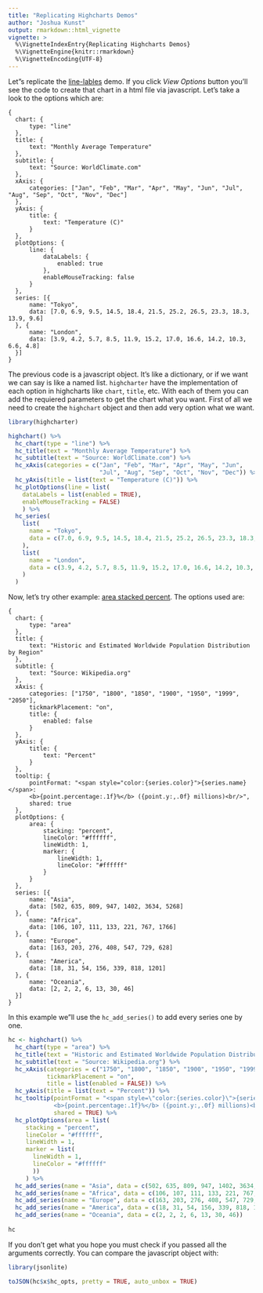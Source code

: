 ```yaml
---
title: "Replicating Highcharts Demos"
author: "Joshua Kunst"
output: rmarkdown::html_vignette
vignette: >
  %\VignetteIndexEntry{Replicating Highcharts Demos}
  %\VignetteEngine{knitr::rmarkdown}
  %\VignetteEncoding{UTF-8}
---
```


Let"s replicate the [line-lables](http://www.highcharts.com/demo/line-labels) demo. If you click
*View Options* button you'll see the code to create that chart in a html file via javascript. Let's
take a look to the options which are:

```
{
  chart: {
      type: "line"
  },
  title: {
      text: "Monthly Average Temperature"
  },
  subtitle: {
      text: "Source: WorldClimate.com"
  },
  xAxis: {
      categories: ["Jan", "Feb", "Mar", "Apr", "May", "Jun", "Jul", "Aug", "Sep", "Oct", "Nov", "Dec"]
  },
  yAxis: {
      title: {
          text: "Temperature (C)"
      }
  },
  plotOptions: {
      line: {
          dataLabels: {
              enabled: true
          },
          enableMouseTracking: false
      }
  },
  series: [{
      name: "Tokyo",
      data: [7.0, 6.9, 9.5, 14.5, 18.4, 21.5, 25.2, 26.5, 23.3, 18.3, 13.9, 9.6]
  }, {
      name: "London",
      data: [3.9, 4.2, 5.7, 8.5, 11.9, 15.2, 17.0, 16.6, 14.2, 10.3, 6.6, 4.8]
  }]
}
```

The previous code is a javascript object. It's like a dictionary, or if we want we can say is like a named
list. `highcharter` have the implementation of each option in highcharts like `chart`, `title`, etc. With 
each of them you can add the requiered parameters to get the chart what you want. First of all we need
to create the `highchart` object and then add very option what we want.

```r
library(highcharter)

highchart() %>% 
  hc_chart(type = "line") %>% 
  hc_title(text = "Monthly Average Temperature") %>% 
  hc_subtitle(text = "Source: WorldClimate.com") %>% 
  hc_xAxis(categories = c("Jan", "Feb", "Mar", "Apr", "May", "Jun",
                          "Jul", "Aug", "Sep", "Oct", "Nov", "Dec")) %>% 
  hc_yAxis(title = list(text = "Temperature (C)")) %>% 
  hc_plotOptions(line = list(
    dataLabels = list(enabled = TRUE),
    enableMouseTracking = FALSE)
    ) %>% 
  hc_series(
    list(
      name = "Tokyo",
      data = c(7.0, 6.9, 9.5, 14.5, 18.4, 21.5, 25.2, 26.5, 23.3, 18.3, 13.9, 9.6)
    ),
    list(
      name = "London",
      data = c(3.9, 4.2, 5.7, 8.5, 11.9, 15.2, 17.0, 16.6, 14.2, 10.3, 6.6, 4.8)
    )
  )
```

Now, let's try other example: [area stacked percent](http://www.highcharts.com/demo/area-stacked-percent). The
options used are:

```
{
  chart: {
      type: "area"
  },
  title: {
      text: "Historic and Estimated Worldwide Population Distribution by Region"
  },
  subtitle: {
      text: "Source: Wikipedia.org"
  },
  xAxis: {
      categories: ["1750", "1800", "1850", "1900", "1950", "1999", "2050"],
      tickmarkPlacement: "on",
      title: {
          enabled: false
      }
  },
  yAxis: {
      title: {
          text: "Percent"
      }
  },
  tooltip: {
      pointFormat: "<span style="color:{series.color}">{series.name}</span>:
      <b>{point.percentage:.1f}%</b> ({point.y:,.0f} millions)<br/>",
      shared: true
  },
  plotOptions: {
      area: {
          stacking: "percent",
          lineColor: "#ffffff",
          lineWidth: 1,
          marker: {
              lineWidth: 1,
              lineColor: "#ffffff"
          }
      }
  },
  series: [{
      name: "Asia",
      data: [502, 635, 809, 947, 1402, 3634, 5268]
  }, {
      name: "Africa",
      data: [106, 107, 111, 133, 221, 767, 1766]
  }, {
      name: "Europe",
      data: [163, 203, 276, 408, 547, 729, 628]
  }, {
      name: "America",
      data: [18, 31, 54, 156, 339, 818, 1201]
  }, {
      name: "Oceania",
      data: [2, 2, 2, 6, 13, 30, 46]
  }]
}
```

In this example we"ll use the `hc_add_series()` to add every series one by one.

```r
hc <- highchart() %>% 
  hc_chart(type = "area") %>% 
  hc_title(text = "Historic and Estimated Worldwide Population Distribution by Region") %>% 
  hc_subtitle(text = "Source: Wikipedia.org") %>% 
  hc_xAxis(categories = c("1750", "1800", "1850", "1900", "1950", "1999", "2050"),
           tickmarkPlacement = "on",
           title = list(enabled = FALSE)) %>% 
  hc_yAxis(title = list(text = "Percent")) %>% 
  hc_tooltip(pointFormat = "<span style=\"color:{series.color}\">{series.name}</span>:
             <b>{point.percentage:.1f}%</b> ({point.y:,.0f} millions)<br/>",
             shared = TRUE) %>% 
  hc_plotOptions(area = list(
     stacking = "percent",
     lineColor = "#ffffff",
     lineWidth = 1,
     marker = list(
       lineWidth = 1,
       lineColor = "#ffffff"
       ))
     ) %>% 
  hc_add_series(name = "Asia", data = c(502, 635, 809, 947, 1402, 3634, 5268)) %>% 
  hc_add_series(name = "Africa", data = c(106, 107, 111, 133, 221, 767, 1766)) %>%
  hc_add_series(name = "Europe", data = c(163, 203, 276, 408, 547, 729, 628)) %>% 
  hc_add_series(name = "America", data = c(18, 31, 54, 156, 339, 818, 1201)) %>% 
  hc_add_series(name = "Oceania", data = c(2, 2, 2, 6, 13, 30, 46)) 
       
hc

```
If you don't get what you hope you must check if you passed all the arguments
correctly. You can compare the javascript object with:

```r
library(jsonlite)
```
```r
toJSON(hc$x$hc_opts, pretty = TRUE, auto_unbox = TRUE)
```

